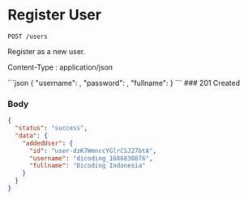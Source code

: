 # Register User

```
POST /users
```

Register as a new user.

<Accordion title="Headers">Content-Type : application/json</Accordion>

<Accordion title="Body">
  ```json
  {
    "username": <string>,
    "password": <string>,
    "fullname": <string>
  }
  ```
</Accordion>

<Accordion title="Response">
  ### 201 Created
  
  ### Body
  
  ```json
  {
    "status": "success",
    "data": {
      "addedUser": {
        "id": "user-dzK7WmnccYGlrCSJ27btA",
        "username": "dicoding_1686838876",
        "fullname": "Dicoding Indonesia"
      }
    }
  }
  ```
<Accordion>
